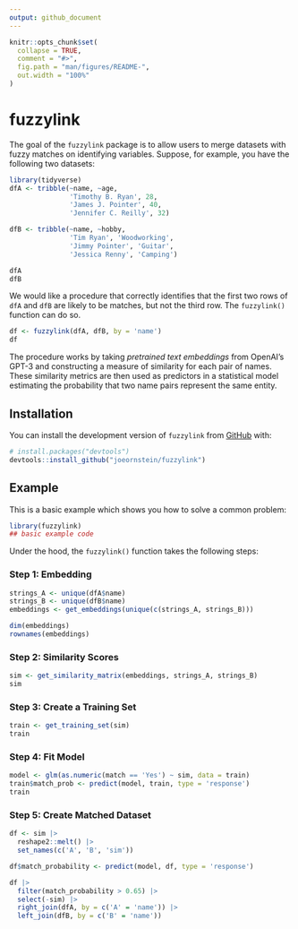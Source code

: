 ```yaml
---
output: github_document
---
```


<!-- README.md is generated from README.Rmd. Please edit that file -->

```r
knitr::opts_chunk$set(
  collapse = TRUE,
  comment = "#>",
  fig.path = "man/figures/README-",
  out.width = "100%"
)
```

# fuzzylink

<!-- badges: start -->
<!-- badges: end -->

The goal of the `fuzzylink` package is to allow users to merge datasets with fuzzy matches on identifying variables. Suppose, for example, you have the following two datasets: 

```r
library(tidyverse)
dfA <- tribble(~name, ~age,
               'Timothy B. Ryan', 28,
               'James J. Pointer', 40,
               'Jennifer C. Reilly', 32)

dfB <- tribble(~name, ~hobby,
               'Tim Ryan', 'Woodworking',
               'Jimmy Pointer', 'Guitar',
               'Jessica Renny', 'Camping')

```

```r
dfA
dfB
```

We would like a procedure that correctly identifies that the first two rows of `dfA` and `dfB` are likely to be matches, but not the third row. The `fuzzylink()` function can do so.

```r
df <- fuzzylink(dfA, dfB, by = 'name')
df
```

The procedure works by taking *pretrained text embeddings* from OpenAI's GPT-3 and constructing a measure of similarity for each pair of names. These similarity metrics are then used as predictors in a statistical model estimating the probability that two name pairs represent the same entity.

## Installation

You can install the development version of `fuzzylink` from [GitHub](https://github.com/) with:

``` r
# install.packages("devtools")
devtools::install_github("joeornstein/fuzzylink")
```

## Example

This is a basic example which shows you how to solve a common problem:

```r
library(fuzzylink)
## basic example code
```

Under the hood, the `fuzzylink()` function takes the following steps:

### Step 1: Embedding

```r
strings_A <- unique(dfA$name)
strings_B <- unique(dfB$name)
embeddings <- get_embeddings(unique(c(strings_A, strings_B)))

dim(embeddings)
rownames(embeddings)
```

### Step 2: Similarity Scores

```r
sim <- get_similarity_matrix(embeddings, strings_A, strings_B)
sim
```

### Step 3: Create a Training Set

```r
train <- get_training_set(sim)
train
```

### Step 4: Fit Model

```r
model <- glm(as.numeric(match == 'Yes') ~ sim, data = train)
train$match_prob <- predict(model, train, type = 'response')
train
```

### Step 5: Create Matched Dataset

```r
df <- sim |> 
  reshape2::melt() |> 
  set_names(c('A', 'B', 'sim'))

df$match_probability <- predict(model, df, type = 'response')

df |> 
  filter(match_probability > 0.65) |> 
  select(-sim) |> 
  right_join(dfA, by = c('A' = 'name')) |> 
  left_join(dfB, by = c('B' = 'name'))
```

